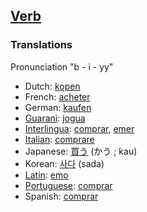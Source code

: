 ==[[Verb]]==

===Translations===

Pronunciation "b - i - yy"

*Dutch: [[kopen]]
*French: [[acheter]]
*German: [[kaufen]]
*[[Guarani]]: [[jogua]]
*[[Interlingua]]: [[comprar]], [[emer]]
*[[Italian]]: [[comprare]]
*Japanese: [[買う]] (かう ; kau)
*Korean: [[사다]] (sada)
*[[Latin]]: [[emo]]
*[[Portuguese]]: [[comprar]]
*Spanish: [[comprar]]